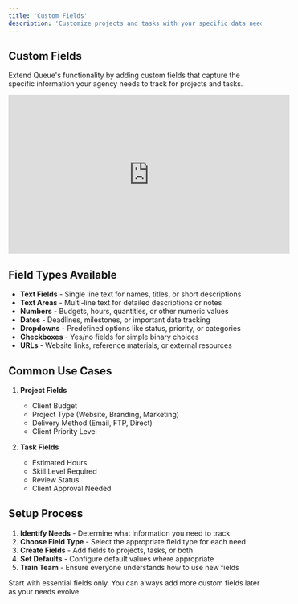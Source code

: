 ```yaml
---
title: 'Custom Fields'
description: 'Customize projects and tasks with your specific data needs and tracking requirements'
---
```


## Custom Fields

Extend Queue's functionality by adding custom fields that capture the specific information your agency needs to track for projects and tasks.

<iframe
  width="560"
  height="315"
  src="https://www.youtube.com/embed/YOUR_VIDEO_ID"
  title="Custom Fields in Queue"
  frameborder="0"
  allow="accelerometer; autoplay; clipboard-write; encrypted-media; gyroscope; picture-in-picture"
  allowfullscreen
></iframe>

## Field Types Available

- **Text Fields** - Single line text for names, titles, or short descriptions
- **Text Areas** - Multi-line text for detailed descriptions or notes
- **Numbers** - Budgets, hours, quantities, or other numeric values
- **Dates** - Deadlines, milestones, or important date tracking
- **Dropdowns** - Predefined options like status, priority, or categories
- **Checkboxes** - Yes/no fields for simple binary choices
- **URLs** - Website links, reference materials, or external resources

## Common Use Cases

1. **Project Fields**
   - Client Budget
   - Project Type (Website, Branding, Marketing)
   - Delivery Method (Email, FTP, Direct)
   - Client Priority Level

2. **Task Fields**
   - Estimated Hours
   - Skill Level Required
   - Review Status
   - Client Approval Needed

## Setup Process

1. **Identify Needs** - Determine what information you need to track
2. **Choose Field Type** - Select the appropriate field type for each need
3. **Create Fields** - Add fields to projects, tasks, or both
4. **Set Defaults** - Configure default values where appropriate
5. **Train Team** - Ensure everyone understands how to use new fields

<Tip>
  Start with essential fields only. You can always add more custom fields later as your needs evolve.
</Tip>